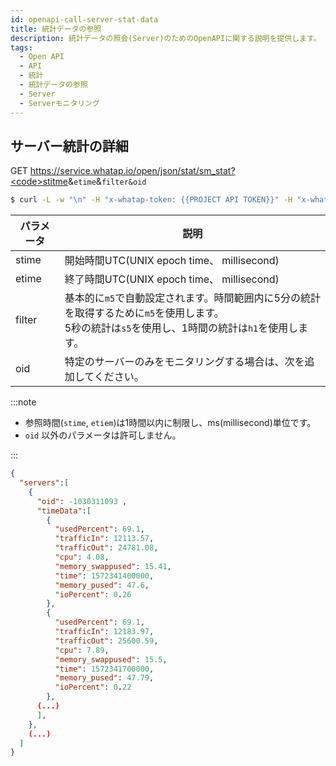 ```yaml
---
id: openapi-call-server-stat-data
title: 統計データの参照
description: 統計データの照会(Server)のためのOpenAPIに関する説明を提供します。
tags:
  - Open API
  - API
  - 統計
  - 統計データの参照
  - Server
  - Serverモニタリング
---
```


## サーバー統計の詳細

<span class='apitype'>GET</span> https://service.whatap.io/open/json/stat/sm_stat?<code>stitme</code>&<code>etime</code>&<code>filter</code><code>&oid</code>

```bash title='command'
$ curl -L -w "\n" -H "x-whatap-token: {{PROJECT API TOKEN}}" -H "x-whatap-pcode: {{projectCode}}" "https://service.whatap.io/open/json/stat/sm_stat?stime=開始UTC&etime=終了UTC&filter=m5&oid=0"
```

| パラメータ  | 説明                                                                                     |
| ------ | -------------------------------------------------------------------------------------- |
| stime  | 開始時間UTC(UNIX epoch time、 millisecond)                               |
| etime  | 終了時間UTC(UNIX epoch time、 millisecond)                               |
| filter | 基本的に`m5`で自動設定されます。時間範囲内に5分の統計を取得するために`m5`を使用します。<br/>5秒の統計は`s5`を使用し、1時間の統計は`h1`を使用します。 |
| oid    | 特定のサーバーのみをモニタリングする場合は、次を追加してください。                                                      |

:::note

- 参照時間(`stime`, `etiem`)は1時間以内に制限し、ms(millisecond)単位です。
- `oid` 以外のパラメータは許可しません。

:::

```json title='response'
{
  "servers":[
    {
      "oid": -1030311093 ,
      "timeData":[
        {
          "usedPercent": 69.1,
          "trafficIn": 12113.57,
          "trafficOut": 24781.08,
          "cpu": 4.08,
          "memory_swappused": 15.41,
          "time": 1572341400000,
          "memory_pused": 47.6,
          "ioPercent": 0.26
        },
        {
          "usedPercent": 69.1,
          "trafficIn": 12183.97,
          "trafficOut": 25600.59,
          "cpu": 7.89,
          "memory_swappused": 15.5,
          "time": 1572341700000,
          "memory_pused": 47.79,
          "ioPercent": 0.22
        },
      (...)
      ],
    },
    (...)
  ]
}
```
